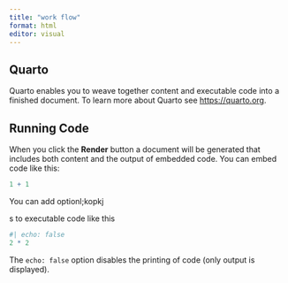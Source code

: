 ```yaml
---
title: "work flow"
format: html
editor: visual
---
```


## Quarto

Quarto enables you to weave together content and executable code into a finished document. To learn more about Quarto see <https://quarto.org>.

## Running Code

When you click the **Render** button a document will be generated that includes both content and the output of embedded code. You can embed code like this:

```r
1 + 1
```

You can add optionl;kopkj

s to executable code like this

```r
#| echo: false
2 * 2
```

The `echo: false` option disables the printing of code (only output is displayed).
